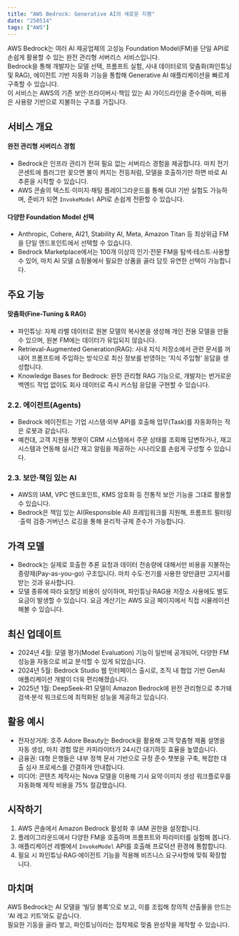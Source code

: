 ```yaml
---
title: "AWS Bedrock: Generative AI의 새로운 지평"
date: "250514"
tags: ["AWS"]
---
```


AWS Bedrock는 여러 AI 제공업체의 고성능 Foundation Model(FM)을 단일 API로 손쉽게 활용할 수 있는 완전 관리형 서버리스 서비스입니다.  
Bedrock을 통해 개발자는 모델 선택, 프롬프트 실험, 사내 데이터로의 맞춤화(파인튜닝 및 RAG), 에이전트 기반 자동화 기능을 통합해 Generative AI 애플리케이션을 빠르게 구축할 수 있습니다.  
이 서비스는 AWS의 기존 보안·프라이버시·책임 있는 AI 가이드라인을 준수하며, 비용은 사용량 기반으로 지불하는 구조를 가집니다.

## 서비스 개요

#### 완전 관리형 서버리스 경험

- Bedrock은 인프라 관리가 전혀 필요 없는 서버리스 경험을 제공합니다. 마치 전기 콘센트에 플러그만 꽂으면 불이 켜지는 전등처럼, 모델을 호출하기만 하면 바로 AI 추론을 시작할 수 있습니다.
- AWS 콘솔의 텍스트·이미지·채팅 플레이그라운드를 통해 GUI 기반 실험도 가능하며, 준비가 되면 `InvokeModel` API로 손쉽게 전환할 수 있습니다.

#### 다양한 Foundation Model 선택

- Anthropic, Cohere, AI21, Stability AI, Meta, Amazon Titan 등 최상위급 FM을 단일 엔드포인트에서 선택할 수 있습니다.
- Bedrock Marketplace에서는 100개 이상의 인기·전문 FM을 탐색·테스트·사용할 수 있어, 마치 AI 모델 쇼핑몰에서 필요한 상품을 골라 담듯 유연한 선택이 가능합니다.

## 주요 기능

#### 맞춤화(Fine-Tuning & RAG)

- 파인튜닝: 자체 라벨 데이터로 원본 모델의 복사본을 생성해 개인 전용 모델을 만들 수 있으며, 원본 FM에는 데이터가 유입되지 않습니다.
- Retrieval-Augmented Generation(RAG): 사내 지식 저장소에서 관련 문서를 꺼내어 프롬프트에 주입하는 방식으로 최신 정보를 반영하는 ‘지식 주입형’ 응답을 생성합니다.
- Knowledge Bases for Bedrock: 완전 관리형 RAG 기능으로, 개발자는 번거로운 백엔드 작업 없이도 회사 데이터로 즉시 커스텀 응답을 구현할 수 있습니다.

### 2.2. 에이전트(Agents)

- Bedrock 에이전트는 기업 시스템·외부 API를 호출해 업무(Task)를 자동화하는 작은 로봇과 같습니다.
- 예컨대, 고객 지원용 챗봇이 CRM 시스템에서 주문 상태를 조회해 답변하거나, 재고 시스템과 연동해 실시간 재고 알림을 제공하는 시나리오를 손쉽게 구성할 수 있습니다.

### 2.3. 보안·책임 있는 AI

- AWS의 IAM, VPC 엔드포인트, KMS 암호화 등 전통적 보안 기능을 그대로 활용할 수 있습니다.
- Bedrock은 책임 있는 AI(Responsible AI) 프레임워크를 지원해, 프롬프트 필터링·출력 검증·거버넌스 로깅을 통해 윤리적·규제 준수가 가능합니다.

## 가격 모델

- Bedrock는 실제로 호출한 추론 요청과 데이터 전송량에 대해서만 비용을 지불하는 종량제(Pay-as-you-go) 구조입니다. 마치 수도·전기를 사용한 양만큼만 고지서를 받는 것과 유사합니다.
- 모델 종류에 따라 요청당 비용이 상이하며, 파인튜닝·RAG용 저장소 사용에도 별도 요금이 발생할 수 있습니다. 요금 계산기는 AWS 요금 페이지에서 직접 시뮬레이션해볼 수 있습니다.

## 최신 업데이트

- 2024년 4월: 모델 평가(Model Evaluation) 기능이 일반에 공개되어, 다양한 FM 성능을 자동으로 비교 분석할 수 있게 되었습니다.
- 2024년 5월: Bedrock Studio 웹 인터페이스 출시로, 조직 내 협업 기반 GenAI 애플리케이션 개발이 더욱 편리해졌습니다.
- 2025년 1월: DeepSeek-R1 모델이 Amazon Bedrock에 완전 관리형으로 추가돼 검색·분석 워크로드에 최적화된 성능을 제공하고 있습니다.

## 활용 예시

- 전자상거래: 호주 Adore Beauty는 Bedrock을 활용해 고객 맞춤형 제품 설명을 자동 생성, 마치 경험 많은 카피라이터가 24시간 대기하듯 효율을 높였습니다.
- 금융권: 대형 은행들은 내부 정책 문서 기반으로 규정 준수 챗봇을 구축, 복잡한 대출 심사 프로세스를 간결하게 안내합니다.
- 미디어: 콘텐츠 제작사는 Nova 모델을 이용해 기사 요약·이미지 생성 워크플로우를 자동화해 제작 비용을 75% 절감했습니다.

## 시작하기

1. AWS 콘솔에서 Amazon Bedrock 활성화 후 IAM 권한을 설정합니다.
2. 플레이그라운드에서 다양한 FM을 호출하며 프롬프트와 파라미터를 실험해 봅니다.
3. 애플리케이션 레벨에서 `InvokeModel` API를 호출해 프로덕션 환경에 통합합니다.
4. 필요 시 파인튜닝·RAG·에이전트 기능을 적용해 비즈니스 요구사항에 맞춰 확장합니다.

## 마치며

AWS Bedrock는 AI 모델을 ‘빌딩 블록’으로 보고, 이를 조립해 창의적 산출물을 만드는 ‘AI 레고 키트’와도 같습니다.  
필요한 기둥을 골라 쌓고, 파인튜닝이라는 접착제로 맞춤 완성작을 제작할 수 있습니다.
